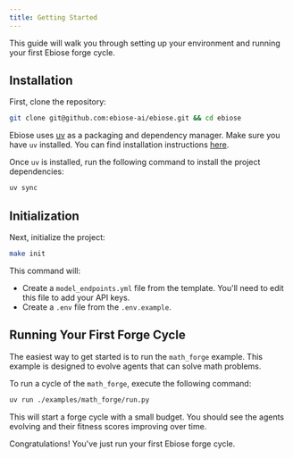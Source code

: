 ```yaml
---
title: Getting Started
---
```


This guide will walk you through setting up your environment and running your first Ebiose forge cycle.

## Installation

First, clone the repository:

```bash
git clone git@github.com:ebiose-ai/ebiose.git && cd ebiose
```

Ebiose uses [uv](https://docs.astral.sh/uv/) as a packaging and dependency manager. Make sure you have `uv` installed. You can find installation instructions [here](https://docs.astral.sh/uv/getting-started/installation/).

Once `uv` is installed, run the following command to install the project dependencies:

```bash
uv sync
```

## Initialization

Next, initialize the project:

```bash
make init
```

This command will:

- Create a `model_endpoints.yml` file from the template. You'll need to edit this file to add your API keys.
- Create a `.env` file from the `.env.example`.

## Running Your First Forge Cycle

The easiest way to get started is to run the `math_forge` example. This example is designed to evolve agents that can solve math problems.

To run a cycle of the `math_forge`, execute the following command:

```bash
uv run ./examples/math_forge/run.py
```

This will start a forge cycle with a small budget. You should see the agents evolving and their fitness scores improving over time.

Congratulations! You've just run your first Ebiose forge cycle.
